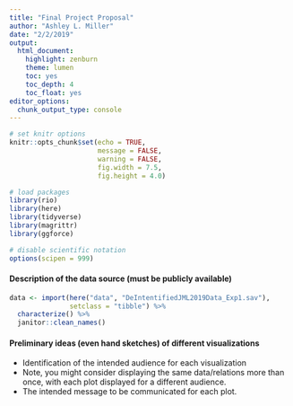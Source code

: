 ```yaml
---
title: "Final Project Proposal"
author: "Ashley L. Miller"
date: "2/2/2019"
output:
  html_document:
    highlight: zenburn
    theme: lumen
    toc: yes
    toc_depth: 4
    toc_float: yes
editor_options: 
  chunk_output_type: console
---
```


```r

# set knitr options
knitr::opts_chunk$set(echo = TRUE,
                      message = FALSE,
                      warning = FALSE,
                      fig.width = 7.5,
                      fig.height = 4.0)

# load packages
library(rio)
library(here)
library(tidyverse)
library(magrittr)
library(ggforce)

# disable scientific notation
options(scipen = 999)

```

#### Description of the data source (must be publicly available)

```r

data <- import(here("data", "DeIntentifiedJML2019Data_Exp1.sav"),
               setclass = "tibble") %>% 
  characterize() %>%
  janitor::clean_names()

```

#### Preliminary ideas (even hand sketches) of different visualizations

  + Identification of the intended audience for each visualization
  + Note, you might consider displaying the same data/relations more than once, with each plot displayed for a different audience.
  + The intended message to be communicated for each plot.
  
```r



```


